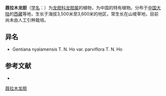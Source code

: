 {{Speciesbox
| name = 聂拉木龙胆
| status = 
| status_system = 
| image =
| genus = Gentiana
| species = nyalamensis
| authority = T. N. Ho
| subdivision_ranks =[[变种|变种]]
| subdivision =
* 聂拉木龙胆 ''G. n.'' var. ''nyalamensis''
* [[小花聂拉木龙胆|小花聂拉木龙胆]] ''G. n.'' var. ''parviflora''
}}

'''聂拉木龙胆'''（[[学名|学名]]：{{lang|la|''Gentiana nyalamensis''}}）为[[龙胆科|龙胆科]][[龙胆属|龙胆属]]的植物，为中国的特有植物。分布于[[中国大陆|中国大陆]]的[[西藏|西藏]]等地，生长于海拔3,500米至3,600米的地区，常生长在山坡草地，目前尚未由人工引种栽培。

== 异名 ==
* Gentiana nyalamensis T. N. Ho var. parviflora T. N. Ho

== 参考文献 ==
<div class="references-small">
* {{cite web| url =http://www.bioinfo.cn/db05/KmzwSpecies.php?action=view&id=8067| title =聂拉木龙胆（原变种）| work =《中国高等植物数据库全库》| publisher =中国科学院微生物研究所| author =昆明植物研究所| accessdate =2009-02-24| deadurl =yes| archiveurl =https://web.archive.org/web/20160305092757/http://www.bioinfo.cn/db05/KmzwSpecies.php?action=view&id=8067| archivedate =2016-03-05}}
</div>
{{Taxonbar|from=Q15227370}}

[[Category:龙胆属|聂拉木龙胆]]


{{植物小作品}}